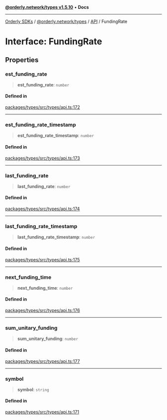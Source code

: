 [**@orderly.network/types v1.5.10**](/sdks/tech-doc/@orderly.network/types/README) • **Docs**

***

[Orderly SDKs](/sdks/tech-doc/packages) / [@orderly.network/types](/sdks/tech-doc/@orderly.network/types/README) / [API](/sdks/tech-doc/@orderly.network/types/namespaces/API/README) / FundingRate

# Interface: FundingRate

## Properties

### est\_funding\_rate

> **est\_funding\_rate**: `number`

#### Defined in

[packages/types/src/types/api.ts:172](https://github.com/OrderlyNetwork/js-sdk/blob/554ae704783e3b83c40bb234a899e8f02987d9b6/packages/types/src/types/api.ts#L172)

***

### est\_funding\_rate\_timestamp

> **est\_funding\_rate\_timestamp**: `number`

#### Defined in

[packages/types/src/types/api.ts:173](https://github.com/OrderlyNetwork/js-sdk/blob/554ae704783e3b83c40bb234a899e8f02987d9b6/packages/types/src/types/api.ts#L173)

***

### last\_funding\_rate

> **last\_funding\_rate**: `number`

#### Defined in

[packages/types/src/types/api.ts:174](https://github.com/OrderlyNetwork/js-sdk/blob/554ae704783e3b83c40bb234a899e8f02987d9b6/packages/types/src/types/api.ts#L174)

***

### last\_funding\_rate\_timestamp

> **last\_funding\_rate\_timestamp**: `number`

#### Defined in

[packages/types/src/types/api.ts:175](https://github.com/OrderlyNetwork/js-sdk/blob/554ae704783e3b83c40bb234a899e8f02987d9b6/packages/types/src/types/api.ts#L175)

***

### next\_funding\_time

> **next\_funding\_time**: `number`

#### Defined in

[packages/types/src/types/api.ts:176](https://github.com/OrderlyNetwork/js-sdk/blob/554ae704783e3b83c40bb234a899e8f02987d9b6/packages/types/src/types/api.ts#L176)

***

### sum\_unitary\_funding

> **sum\_unitary\_funding**: `number`

#### Defined in

[packages/types/src/types/api.ts:177](https://github.com/OrderlyNetwork/js-sdk/blob/554ae704783e3b83c40bb234a899e8f02987d9b6/packages/types/src/types/api.ts#L177)

***

### symbol

> **symbol**: `string`

#### Defined in

[packages/types/src/types/api.ts:171](https://github.com/OrderlyNetwork/js-sdk/blob/554ae704783e3b83c40bb234a899e8f02987d9b6/packages/types/src/types/api.ts#L171)
